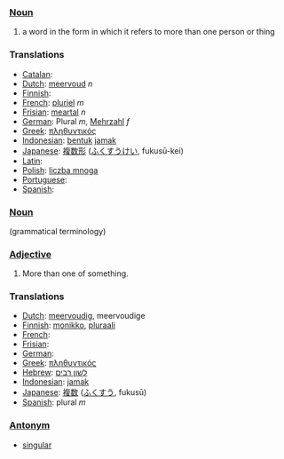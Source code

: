 ===[[Noun]]===
# a word in the form in which it refers to more than one person or thing

===Translations===
*[[Catalan]]: [[]] '' ''
*[[Dutch]]: [[meervoud]] ''n''
*[[Finnish]]: [[]]
*[[French]]: [[pluriel]] ''m''
*[[Frisian]]: [[meartal]] ''n''
*[[German]]: Plural ''m'', [[Mehrzahl]] ''f''
*[[Greek]]: [[πληθυντικός]]
*[[Indonesian]]: [[bentuk]] [[jamak]]
*[[Japanese]]: [[複数形]] ([[ふくすうけい]], fukusū-kei)
*[[Latin]]: [[]]
*[[Polish]]: [[liczba mnoga]]
*[[Portuguese]]: [[]]
*[[Spanish]]: [[]]

===[[Noun]]===
(grammatical terminology)

===[[Adjective]]===
# More than one of something.

===Translations===
*[[Dutch]]: [[meervoudig]], meervoudige
*[[Finnish]]: [[monikko]], [[pluraali]]
*[[French]]: [[]]
*[[Frisian]]: [[]]
*[[German]]: [[]]
*[[Greek]]: [[πληθυντικός]]
*[[Hebrew]]: [[לשון רבים]]
*[[Indonesian]]: [[jamak]]
*[[Japanese]]: [[複数]] ([[ふくすう]], fukusū)
*[[Spanish]]: plural ''m''

===[[Antonym]]===
*[[singular]]